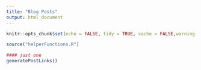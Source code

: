```yaml
---
title: "Blog Posts"
output: html_document
---
```

```r
knitr::opts_chunk$set(echo = FALSE, tidy = TRUE, cache = FALSE,warning = FALSE, message = FALSE)
```

```r
source("helperFunctions.R")

```

```r
#### just one 
generatePostLinks()

```

